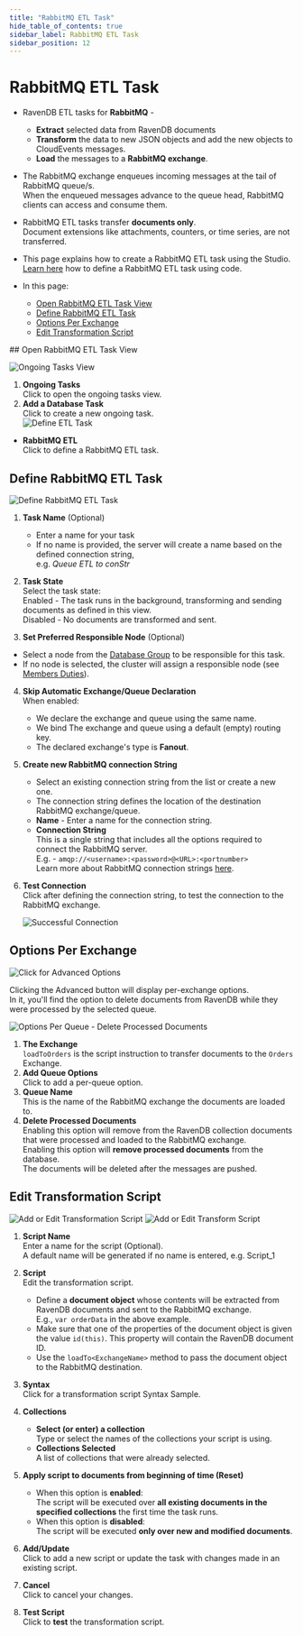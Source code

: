 ```yaml
---
title: "RabbitMQ ETL Task"
hide_table_of_contents: true
sidebar_label: RabbitMQ ETL Task
sidebar_position: 12
---
```



# RabbitMQ ETL Task
<Admonition type="note" title="Note">

* RavenDB ETL tasks for **RabbitMQ** -  
   * **Extract** selected data from RavenDB documents  
   * **Transform** the data to new JSON objects and add the new objects to CloudEvents messages.  
   * **Load** the messages to a **RabbitMQ exchange**.  
 
* The RabbitMQ exchange enqueues incoming messages at the tail of RabbitMQ queue/s.  
  When the enqueued messages advance to the queue head, RabbitMQ clients can access and consume them.  
 
* RabbitMQ ETL tasks transfer **documents only**.  
  Document extensions like attachments, counters, or time series, are not transferred.  
 
* This page explains how to create a RabbitMQ ETL task using the Studio.  
  [Learn here](../../../../server/ongoing-tasks/etl/queue-etl/rabbit-mq.mdx) how to define a RabbitMQ ETL task using code.  
 
* In this page:  
  * [Open RabbitMQ ETL Task View](../../../../studio/database/tasks/ongoing-tasks/rabbitmq-etl-task.mdx#open-rabbitmq-etl-task-view)  
  * [Define RabbitMQ ETL Task](../../../../studio/database/tasks/ongoing-tasks/rabbitmq-etl-task.mdx#define-rabbitmq-etl-task)  
  * [Options Per Exchange](../../../../studio/database/tasks/ongoing-tasks/rabbitmq-etl-task.mdx#options-per-exchange)  
  * [Edit Transformation Script](../../../../studio/database/tasks/ongoing-tasks/rabbitmq-etl-task.mdx#edit-transformation-script)  

</Admonition>
## Open RabbitMQ ETL Task View

![Ongoing Tasks View](./assets/ongoing-tasks.png)

1. **Ongoing Tasks**  
   Click to open the ongoing tasks view.  
2. **Add a Database Task**  
   Click to create a new ongoing task.  
![Define ETL Task](./assets/rabbitmq_task-selection.png)

* **RabbitMQ ETL**  
  Click to define a RabbitMQ ETL task.  
   


## Define RabbitMQ ETL Task

![Define RabbitMQ ETL Task](./assets/rabbitmq_etl-define-task.png)

1. **Task Name** (Optional)  
   * Enter a name for your task  
   * If no name is provided, the server will create a name based on the defined connection string,  
     e.g. *Queue ETL to conStr*  

2. **Task State**  
   Select the task state:  
   Enabled - The task runs in the background, transforming and sending documents as defined in this view.  
   Disabled - No documents are transformed and sent.  

3. **Set Preferred Responsible Node** (Optional)  
  * Select a node from the [Database Group](../../../../studio/database/settings/manage-database-group.mdx) to be responsible for this task.  
  * If no node is selected, the cluster will assign a responsible node (see [Members Duties](../../../../studio/database/settings/manage-database-group.mdx#database-group-topology---members-duties)).  

4. **Skip Automatic Exchange/Queue Declaration**  
   When enabled:  
    * We declare the exchange and queue using the same name.  
    * We bind The exchange and queue using a default (empty) routing key.  
    * The declared exchange's type is **Fanout**.  

5. **Create new RabbitMQ connection String**  
    * Select an existing connection string from the list or create a new one.  
    * The connection string defines the location of the destination RabbitMQ exchange/queue.  
    * **Name** - Enter a name for the connection string.  
    * **Connection String**  
      This is a single string that includes all the options required to connect the 
      RabbitMQ server.  
      E.g. -  `amqp://<username>:<password>@<URL>:<portnumber>`  
      <Admonition type="note" title="Note">
       Learn more about RabbitMQ connection strings [here](https://www.rabbitmq.com/uri-spec.html).  
      </Admonition>

6. **Test Connection**  
   Click after defining the connection string, to test the connection to 
   the RabbitMQ exchange.  

     ![Successful Connection](./assets/rabbitmq_successful-connection.png)

  

## Options Per Exchange

![Click for Advanced Options](./assets/rabbitmq_click-for-advanced-options.png)

Clicking the Advanced button will display per-exchange options.  
In it, you'll find the option to delete documents from RavenDB 
while they were processed by the selected queue.  

![Options Per Queue - Delete Processed Documents](./assets/rabbitmq_options-per-queue.png)

1. **The Exchange**  
   `loadToOrders` is the script instruction to transfer documents to the `Orders` Exchange.  
2. **Add Queue Options**  
   Click to add a per-queue option.  
3. **Queue Name**  
   This is the name of the RabbitMQ exchange the documents are loaded to.  
4. **Delete Processed Documents**  
   Enabling this option will remove from the RavenDB collection documents that 
   were processed and loaded to the RabbitMQ exchange.  
   <Admonition type="warning" title="Warning">
    Enabling this option will **remove processed documents** from the database.  
    The documents will be deleted after the messages are pushed.  
   </Admonition>



## Edit Transformation Script

![Add or Edit Transformation Script](./assets/add-or-edit-script.png)
![Add or Edit Transform Script](./assets/rabbitmq_transformation-script.png)

1. **Script Name**  
   Enter a name for the script (Optional).  
   A default name will be generated if no name is entered, e.g. Script_1  

2. **Script**  
   Edit the transformation script.  
   * Define a **document object** whose contents will be extracted from 
     RavenDB documents and sent to the RabbitMQ exchange.  
     E.g., `var orderData` in the above example.  
   * Make sure that one of the properties of the document object 
     is given the value `id(this)`. This property will contain the 
     RavenDB document ID.  
   * Use the `loadTo<ExchangeName>` method to pass the document object 
     to the RabbitMQ destination.  

3. **Syntax**  
   Click for a transformation script Syntax Sample.  

4. **Collections**  
    * **Select (or enter) a collection**  
      Type or select the names of the collections your script is using.  
    * **Collections Selected**  
      A list of collections that were already selected.  

5. **Apply script to documents from beginning of time (Reset)**  
    * When this option is **enabled**:  
      The script will be executed over **all existing documents in the 
      specified collections** the first time the task runs.  
    * When this option is **disabled**:  
      The script will be executed **only over new and modified documents**.  

6. **Add/Update**  
   Click to add a new script or update the task with changes made in an existing script.  

7. **Cancel**  
   Click to cancel your changes.  

8. **Test Script**  
   Click to **test** the transformation script.  



